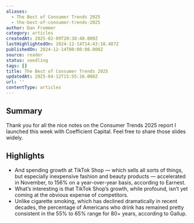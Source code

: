 ```yaml
---
aliases:
  - The Best of Consumer Trends 2025
  - the-best-of-consumer-trends-2025
author: Dan Frommer
category: articles
createdAt: 2025-02-09T20:38:48.000Z
lastHighlightedOn: 2024-12-14T14:43:10.487Z
publishedOn: 2024-12-14T00:00:00.000Z
source: reader
status: seedling
tags: []
title: The Best of Consumer Trends 2025
updatedAt: 2025-04-12T15:55:16.000Z
url: ''
contentType: articles
---
```

## Summary

Thank you for all the nice notes on the Consumer Trends 2025 report I launched this week with Coefficient Capital. Feel free to share those slides widely.

## Highlights

- And spending growth at TikTok Shop — which sells all sorts of things, but especially inexpensive fashion and beauty products — accelerated in November, to 156% on a year-over-year basis, according to Earnest.
- What’s interesting is that TikTok Shop’s growth, while profound, isn’t yet coming at the obvious expense of competitors.
- Unlike cigarette smoking, which has declined dramatically in recent decades, the percentage of Americans who drink has remained pretty consistent in the 55% to 65% range for 80+ years, according to Gallup.
